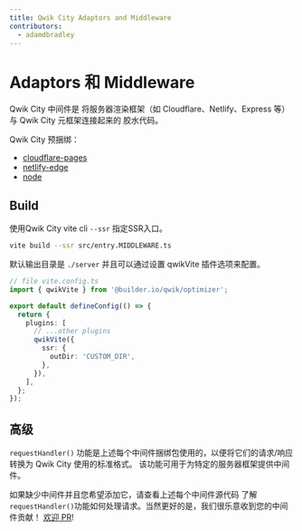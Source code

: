 ```yaml
---
title: Qwik City Adaptors and Middleware
contributors:
  - adamdbradley
---
```


# Adaptors 和 Middleware

Qwik City 中间件是 将服务器渲染框架（如 Cloudflare、Netlify、Express 等）与 Qwik City 元框架连接起来的 胶水代码。

Qwik City 预捆绑：

- [cloudflare-pages](../cloudflare-pages/index.mdx)
- [netlify-edge](../netlify-edge/index.mdx)
- [node](../node/index.mdx)

## Build

使用Qwik City vite cli `--ssr` 指定SSR入口。

```bash
vite build --ssr src/entry.MIDDLEWARE.ts
```

默认输出目录是 `./server` 并且可以通过设置 qwikVite 插件选项来配置。

```typescript
// file vite.config.ts
import { qwikVite } from '@builder.io/qwik/optimizer';

export default defineConfig(() => {
  return {
    plugins: [
      // ...other plugins
      qwikVite({
        ssr: {
          outDir: 'CUSTOM_DIR',
        },
      }),
    ],
  };
});
```

## 高级

`requestHandler()` 功能是上述每个中间件捆绑包使用的，以便将它们的请求/响应转换为 Qwik City 使用的标准格式。
该功能可用于为特定的服务器框架提供中间件。

如果缺少中间件并且您希望添加它，请查看上述每个中间件源代码 了解`requestHandler()`功能如何处理请求。当然更好的是，我们很乐意收到您的中间件贡献！
[欢迎 PR](https://github.com/BuilderIO/qwik/tree/main/packages/qwik-city/middleware)!
